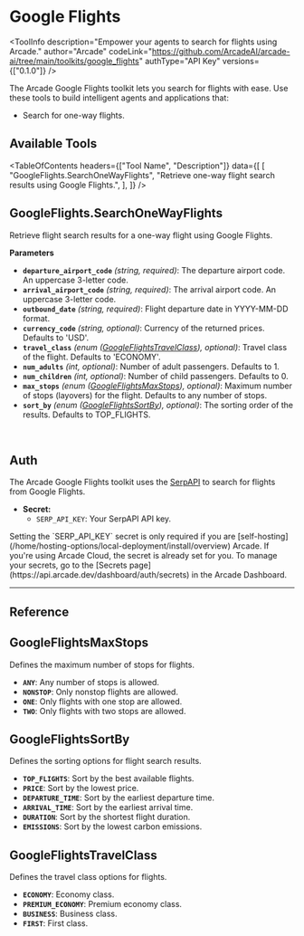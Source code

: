 # Google Flights


<ToolInfo
  description="Empower your agents to search for flights using Arcade."
  author="Arcade"
  codeLink="https://github.com/ArcadeAI/arcade-ai/tree/main/toolkits/google_flights"
  authType="API Key"
  versions={["0.1.0"]}
/>

<Badges repo="arcadeai/arcade-google-flights" />

The Arcade Google Flights toolkit lets you search for flights with ease. Use these tools to build intelligent agents and applications that:

- Search for one-way flights.

## Available Tools

<TableOfContents
  headers={["Tool Name", "Description"]}
  data={[
    [
      "GoogleFlights.SearchOneWayFlights",
      "Retrieve one-way flight search results using Google Flights.",
    ],
  ]}
/>

## GoogleFlights.SearchOneWayFlights

Retrieve flight search results for a one-way flight using Google Flights.

**Parameters**

- **`departure_airport_code`** _(string, required)_: The departure airport code. An uppercase 3-letter code.
- **`arrival_airport_code`** _(string, required)_: The arrival airport code. An uppercase 3-letter code.
- **`outbound_date`** _(string, required)_: Flight departure date in YYYY-MM-DD format.
- **`currency_code`** _(string, optional)_: Currency of the returned prices. Defaults to 'USD'.
- **`travel_class`** _(enum ([GoogleFlightsTravelClass](#googleflightstravelclass)), optional)_: Travel class of the flight. Defaults to 'ECONOMY'.
- **`num_adults`** _(int, optional)_: Number of adult passengers. Defaults to 1.
- **`num_children`** _(int, optional)_: Number of child passengers. Defaults to 0.
- **`max_stops`** _(enum ([GoogleFlightsMaxStops](#googleflightsmaxstops)), optional)_: Maximum number of stops (layovers) for the flight. Defaults to any number of stops.
- **`sort_by`** _(enum ([GoogleFlightsSortBy](#googleflightssortby)), optional)_: The sorting order of the results. Defaults to TOP_FLIGHTS.

<br />
<TabbedCodeBlock
  tabs={[
    {
      label: "Call the tool directly",
      content: {
        Python: [
          "/examples/integrations/toolkits/search/google_flights/search_one_way_flights_example_call_tool.py",
        ],
        JavaScript: [
          "/examples/integrations/toolkits/search/google_flights/search_one_way_flights_example_call_tool.js",
        ],
      },
    },
  ]}
/>

## Auth

The Arcade Google Flights toolkit uses the [SerpAPI](https://serpapi.com/) to search for flights from Google Flights.

- **Secret:**
  - `SERP_API_KEY`: Your SerpAPI API key.

<Note>
  Setting the `SERP_API_KEY` secret is only required if you are
  [self-hosting](/home/hosting-options/local-deployment/install/overview)
  Arcade. If you're using Arcade Cloud, the secret is already set for you. To
  manage your secrets, go to the [Secrets
  page](https://api.arcade.dev/dashboard/auth/secrets) in the Arcade Dashboard.
</Note>

---

## Reference

## GoogleFlightsMaxStops

Defines the maximum number of stops for flights.

- **`ANY`**: Any number of stops is allowed.
- **`NONSTOP`**: Only nonstop flights are allowed.
- **`ONE`**: Only flights with one stop are allowed.
- **`TWO`**: Only flights with two stops are allowed.

## GoogleFlightsSortBy

Defines the sorting options for flight search results.

- **`TOP_FLIGHTS`**: Sort by the best available flights.
- **`PRICE`**: Sort by the lowest price.
- **`DEPARTURE_TIME`**: Sort by the earliest departure time.
- **`ARRIVAL_TIME`**: Sort by the earliest arrival time.
- **`DURATION`**: Sort by the shortest flight duration.
- **`EMISSIONS`**: Sort by the lowest carbon emissions.

## GoogleFlightsTravelClass

Defines the travel class options for flights.

- **`ECONOMY`**: Economy class.
- **`PREMIUM_ECONOMY`**: Premium economy class.
- **`BUSINESS`**: Business class.
- **`FIRST`**: First class.

<ToolFooter pipPackageName="arcade_google_flights" />
